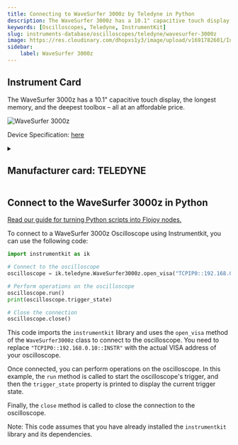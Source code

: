 ```yaml
---
title: Connecting to WaveSurfer 3000z by Teledyne in Python
description: The WaveSurfer 3000z has a 10.1" capacitive touch display, the longest memory, and the deepest toolbox – all at an affordable price.
keywords: [Oscilloscopes, Teledyne, InstrumentKit] 
slug: instruments-database/oscilloscopes/teledyne/wavesurfer-3000z 
image: https://res.cloudinary.com/dhopxs1y3/image/upload/v1691782601/Instruments/Oscilloscopes/WaveSurfer-3000z/WaveSurfer-3000z.jpg
sidebar:
    label: WaveSurfer 3000z 
---
```



## Instrument Card

The WaveSurfer 3000z has a 10.1" capacitive touch display, the longest memory, and the deepest toolbox – all at an affordable price.

![WaveSurfer 3000z](https://res.cloudinary.com/dhopxs1y3/image/upload/v1691782601/Instruments/Oscilloscopes/WaveSurfer-3000z/WaveSurfer-3000z.jpg)

Device Specification: [here](https://cdn.teledynelecroy.com/files/pdf/wavesurfer-3000z-oscilloscope-datasheet.pdf)

<details style={{ marginTop: "15px"}}>
<summary><h2 style={{display:'inline'}}>Manufacturer card: TELEDYNE</h2></summary>

![TELEDYNE](https://res.cloudinary.com/dhopxs1y3/image/upload/v1692812958/Instruments/Vendor%20Logos/Teledyne_technologies.png)

Teledyne LeCroy is an American manufacturer of oscilloscopes, protocol analyzers and other test equipment. LeCroy is now a subsidiary of Teledyne Technologies.

- Headquarters: USA
- Yearly Revenue (millions, USD): 5458.6
- Vendor Website: [here](https://www.teledynelecroy.com/)

</details>


<FeaturedInstrumentVideo category="OSCILLOSCOPES" />

## Connect to the WaveSurfer 3000z in Python

[Read our guide for turning Python scripts into Flojoy nodes.](https://docs.flojoy.ai/contribution/blocks/custom-flojoy-block/)



<Tabs>
<TabItem value="Flojoy" label="Flojoy" className="flojoy-instrument-tabs">

<SectionsCard category="OSCILLOSCOPES" manufacturer="Teledyne"></SectionsCard>

</TabItem>
<TabItem value="InstrumentKit" label="InstrumentKit">

To connect to a WaveSurfer 3000z Oscilloscope using Instrumentkit, you can use the following code:

```python
import instrumentkit as ik

# Connect to the oscilloscope
oscilloscope = ik.teledyne.WaveSurfer3000z.open_visa("TCPIP0::192.168.0.10::INSTR")

# Perform operations on the oscilloscope
oscilloscope.run()
print(oscilloscope.trigger_state)

# Close the connection
oscilloscope.close()
```

This code imports the `instrumentkit` library and uses the `open_visa` method of the `WaveSurfer3000z` class to connect to the oscilloscope. You need to replace `"TCPIP0::192.168.0.10::INSTR"` with the actual VISA address of your oscilloscope.

Once connected, you can perform operations on the oscilloscope. In this example, the `run` method is called to start the oscilloscope's trigger, and then the `trigger_state` property is printed to display the current trigger state.

Finally, the `close` method is called to close the connection to the oscilloscope.

Note: This code assumes that you have already installed the `instrumentkit` library and its dependencies.

</TabItem>
</Tabs>